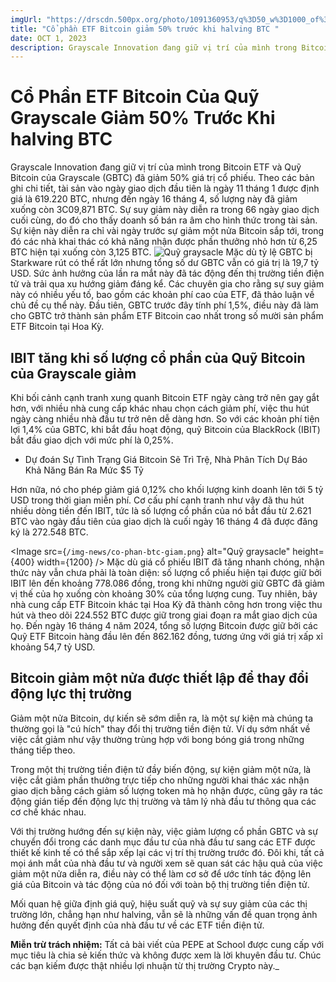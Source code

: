 ```yaml
---
imgUrl: "https://drscdn.500px.org/photo/1091360953/q%3D50_w%3D1000_of%3D1/v2?sig=532a3b7986852e36463484e4b0ae232658bb7182e00a6a29e9164f4772d7dd25"
title: "Cổ phần ETF Bitcoin giảm 50% trước khi halving BTC "
date: OCT 1, 2023
description: Grayscale Innovation đang giữ vị trí của mình trong Bitcoin ETF và Quỹ Bitcoin của Grayscale (GBTC) đã giảm 50% giá trị..
---
```


# Cổ Phần ETF Bitcoin Của Quỹ Grayscale Giảm 50% Trước Khi halving BTC
<ProfileAuthorGrayScale/>
Grayscale Innovation đang giữ vị trí của mình trong Bitcoin ETF và Quỹ Bitcoin của Grayscale (GBTC) đã giảm 50% giá trị cổ phiếu. Theo các bản ghi chi tiết, tài sản vào ngày giao dịch đầu tiên là ngày 11 tháng 1 được định giá là 619.220 BTC, nhưng đến ngày 16 tháng 4, số lượng này đã giảm xuống còn 3C09,871 BTC. Sự suy giảm này diễn ra trong 66 ngày giao dịch cuối cùng, do đó cho thấy doanh số bán ra âm cho hình thức trong tài sản. Sự kiện này diễn ra chỉ vài ngày trước sự giảm một nửa Bitcoin sắp tới, trong đó các nhà khai thác có khả năng nhận được phần thưởng nhỏ hơn từ 6,25 BTC hiện tại xuống còn 3,125 BTC.
<Image
  src={`/img-banner/banner-14.jpg`}
  alt="Quỹ graysacle"
  height={400}
  width={1200}
/>
Mặc dù tỷ lệ GBTC bị Starkware rút có thể rất lớn nhưng tổng số dư GBTC vẫn có giá trị là 19,7 tỷ USD. Sức ảnh hưởng của lần ra mắt này đã tác động đến thị trường tiền điện tử và trải qua xu hướng giảm đáng kể. Các chuyên gia cho rằng sự suy giảm này có nhiều yếu tố, bao gồm các khoản phí cao của ETF, đã thảo luận về chủ đề cụ thể này. Đầu tiên, GBTC trước đây tính phí 1,5%, điều này đã làm cho GBTC trở thành sản phẩm ETF Bitcoin cao nhất trong số mười sản phẩm ETF Bitcoin tại Hoa Kỳ.

## IBIT tăng khi số lượng cổ phần của Quỹ Bitcoin của Grayscale giảm

Khi bối cảnh cạnh tranh xung quanh Bitcoin ETF ngày càng trở nên gay gắt hơn, với nhiều nhà cung cấp khác nhau chọn cách giảm phí, việc thu hút ngày càng nhiều nhà đầu tư trở nên dễ dàng hơn.
So với các khoản phí tiện lợi 1,4% của GBTC, khi bắt đầu hoạt động, quỹ Bitcoin của BlackRock (IBIT) bắt đầu giao dịch với mức phí là 0,25%.

* Dự đoán Sự Tình Trạng Giá Bitcoin Sẽ Trì Trệ, Nhà Phân Tích Dự Báo Khả Năng Bán Ra Mức $5 Tỷ 


Hơn nữa, nó cho phép giảm giá 0,12% cho khối lượng kinh doanh lên tới 5 tỷ USD trong thời gian miễn phí. Cơ cấu phí cạnh tranh như vậy đã thu hút nhiều dòng tiền đến IBIT, tức là số lượng cổ phần của nó bắt đầu từ 2.621 BTC vào ngày đầu tiên của giao dịch là cuối ngày 16 tháng 4 đã được đăng ký là 272.548 BTC.

<Image
  src={`/img-news/co-phan-btc-giam.png`}
  alt="Quỹ graysacle"
  height={400}
  width={1200}
/>
Mặc dù giá cổ phiếu IBIT đã tăng nhanh chóng, nhận thức này vẫn chưa phải là toàn diện: số lượng cổ phiếu hiện tại được giữ bởi IBIT lên đến khoảng 778.086 đồng, trong khi những người giữ GBTC đã giảm vị thế của họ xuống còn khoảng 30% của tổng lượng cung. Tuy nhiên, bảy nhà cung cấp ETF Bitcoin khác tại Hoa Kỳ đã thành công hơn trong việc thu hút và theo dõi 224.552 BTC được giữ trong giai đoạn ra mắt giao dịch của họ. Đến ngày 16 tháng 4 năm 2024, tổng số lượng Bitcoin được giữ bởi các Quỹ ETF Bitcoin hàng đầu lên đến 862.162 đồng, tương ứng với giá trị xấp xỉ khoảng 54,7 tỷ USD.

## Bitcoin giảm một nửa được thiết lập để thay đổi động lực thị trường

Giảm một nửa Bitcoin, dự kiến ​​sẽ sớm diễn ra, là một sự kiện mà chúng ta thường gọi là  "cú hích" thay đổi thị trường tiền điện tử. Ví dụ sớm nhất về việc cắt giảm như vậy thường trùng hợp với bong bóng giá trong những tháng tiếp theo.

Trong một thị trường tiền điện tử đầy biến động, sự kiện giảm một nửa, là việc cắt giảm phần thưởng trực tiếp cho những người khai thác xác nhận giao dịch bằng cách giảm số lượng token mà họ nhận được, cũng gây ra tác động gián tiếp đến động lực thị trường và tâm lý nhà đầu tư thông qua các cơ chế khác nhau.

Với thị trường hướng đến sự kiện này, việc giảm lượng cổ phần GBTC và sự chuyển đổi trong các danh mục đầu tư của nhà đầu tư sang các ETF được thiết kế kinh tế có thể sắp xếp lại các vị trí thị trường trước đó. Đôi khi, tất cả mọi ánh mắt của nhà đầu tư và người xem sẽ quan sát các hậu quả của việc giảm một nửa diễn ra, điều này có thể làm cơ sở để ước tính tác động lên giá của Bitcoin và tác động của nó đối với toàn bộ thị trường tiền điện tử.

Mối quan hệ giữa định giá quỹ, hiệu suất quỹ và sự suy giảm của các thị trường lớn, chẳng hạn như halving, vẫn sẽ là những vấn đề quan trọng ảnh hưởng đến quyết định của nhà đầu tư về các ETF tiền điện tử. 

**Miễn trừ trách nhiệm:** Tất cả bài viết của PEPE at School được cung cấp với mục tiêu là chia sẻ kiến thức và không được xem là lời khuyên đầu tư. Chúc các bạn kiếm được thật nhiều lợi nhuận từ thị trường Crypto này._
